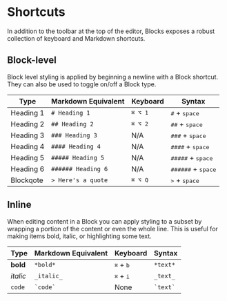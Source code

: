 # Shortcuts

In addition to the toolbar at the top of the editor, Blocks exposes a robust
collection of keyboard and Markdown shortcuts.

## Block-level

Block level styling is applied by beginning a newline with a Block shortcut. They can
also be used to toggle on/off a Block type.

Type      | Markdown Equivalent | Keyboard         | Syntax
--------- | ------------------- | ---------------- | ------
Heading 1 | `# Heading 1`       | <kbd>⌘ ⌥ 1</kbd> | <kbd>#</kbd> + <kbd>space</kbd>
Heading 2 | `## Heading 2`      | <kbd>⌘ ⌥ 2</kbd> | <kbd>##</kbd> + <kbd>space</kbd>
Heading 3 | `### Heading 3`     | N/A              | <kbd>###</kbd> + <kbd>space</kbd>
Heading 4 | `#### Heading 4`    | N/A              |<kbd>####</kbd> + <kbd>space</kbd>
Heading 5 | `##### Heading 5`   | N/A              | <kbd>#####</kbd> + <kbd>space</kbd>
Heading 6 | `###### Heading 6`  | N/A              | <kbd>######</kbd> + <kbd>space</kbd>
Blockqote | `> Here's a quote`  | <kbd>⌘ ⌥ Q</kbd> | <kbd>&gt;</kbd> + <kbd>space</kbd>

## Inline

When editing content in a Block you can apply styling to a subset by wrapping a
portion of the content or even the whole line. This is useful for making items
bold, italic, or highlighting some text.

Type     | Markdown Equivalent | Keyboard                    | Syntax
-------- | ------------------- | --------------------------- | ------
**bold** | `*bold*`            | <kbd>⌘</kbd> + <kbd>b</kbd> | `*text*`
*italic* | `_italic_`          | <kbd>⌘</kbd> + <kbd>i</kbd> | `_text_`
`code`   | `` `code` ``        | None                        | `` `text` ``
